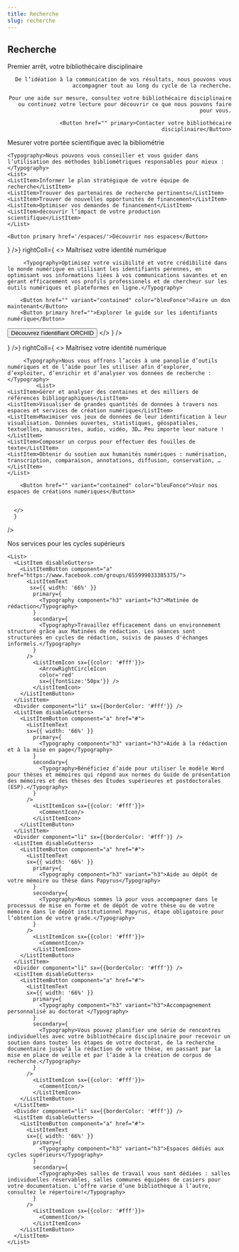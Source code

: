 ```yaml
---
title: Recherche
slug: recherche
---
```



<Section>

# Recherche

</Section>

<Section bg='vertFonce'>
  <HeroWithImage Image={Bibliothecaire} align="right">
    <Typography component="h2" variant="h2">Premier arrêt, votre bibliothécaire disciplinaire</Typography>

    De l’idéation à la communication de vos résultats, nous pouvons vous accompagner tout au long du cycle de la recherche.

    Pour une aide sur mesure, consultez votre bibliothécaire disciplinaire ou continuez votre lecture pour découvrir ce que nous pouvons faire pour vous.

    <Button href="" primary>Contacter votre bibliothécaire disciplinaire</Button>

  </HeroWithImage>
</Section>


<Section bg='rose300'>
<Carousel1
    title="La science ouverte et le libre accès, une culture institutionnelle"
    description="Nous sommes activement engagées dans le projet de la science ouverte, qui vise à démocratiser l’accès à la science et tout en favorisant la réutilisation des savoirs: libre accès, données ouvertes, logiciels ouverts, science citoyenne, etc. "
  >
    <Card1
      color="vertFonce"
      title="Qu'est-ce que le libre accès?"
      IconComponent={Laptop}
      moreText="Comprendre le concept"
      href="#"
    />
    <Card1
      color="vertFonce"
      title="Déposer sa thèse ou son mémoire dans Papyrus"
      IconComponent={DownloadSimple}
      moreText="Voir les étapes"
      href="#"
    />
    <Card1
      color="vertFonce"
      title="Déposer facilement son article en libre accès"
      IconComponent={DownloadSimple}
      moreText="Utiliser le formulaire rapide"
      href="#"
    />
    <Card1
      color="vertFonce"
      title="Comprendre la politique institutionnelle sur le libre accès"
      IconComponent={Plugs}
      moreText="En savoir plus"
      href="#"
    />
  </Carousel1>

</Section>

<Section bg='bleu600'>

  <HeroWithImage Image={PorteeScientifique} align="left">
    <Typography component='h2' variant='h2'>Mesurer votre portée scientifique avec la bibliométrie</Typography>
    
    <Typography>Nous pouvons vous conseiller et vous guider dans l’utilisation des méthodes bibliométriques responsables pour mieux :</Typography>
    <List> 
    <ListItem>Informer le plan stratégique de votre équipe de recherche</ListItem>
    <ListItem>Trouver des partenaires de recherche pertinents</ListItem>
    <ListItem>Trouver de nouvelles opportunités de financement</ListItem>
    <ListItem>Optimiser vos demandes de financement</ListItem>
    <ListItem>découvrir l’impact de votre production scientifique</ListItem>
    </List>

    <Button primary href='/espaces/'>Découvrir nos espaces</Button>

  </HeroWithImage>
</Section>


<Section>
  <HeroWithText 
    leftColl={<IconInSquare color='vertPale' icon={<UserFocus color="vertFonce" />} />}
    rightColl={
      <>
        <Typography component="h2" variant="h2">Maîtrisez votre identité numérique</Typography>
        
         <Typography>Optimisez votre visibilité et votre crédibilité dans le monde numérique en utilisant les identifiants pérennes, en optimisant vos informations liées à vos communications savantes et en gérant efficacement vos profils professionels et de chercheur sur les outils numériques et plateformes en ligne.</Typography>

        <Button href="" variant="contained" color="bleuFonce">Faire un don maintenant</Button>
        <Button primary href="">Explorer le guide sur les identifiants numérique</Button>
  <Button secondary href="">Découvrez l'identifiant ORCHID</Button>
      </>
      }
  />

</Section>

<Section>
<Carousel1
    title="Gestion des données de recherche"
    description="Les organismes subventionnaires l’exigent, vous devez porter une attention particulière au cycle de vie de données de recherche. Nous vous aidons à y voir plus clair, de l’élaboration d’un plan de gestion de données jusqu’au partage dans un dépôt fiable et reconnu. 
Nos services de gestion des données de recherche sont conçus pour vous aider à organiser, préserver et partager vos données de recherche de manière efficace et sécurisée. Nous offrons des conseils personnalisés et des outils adaptés pour garantir la conformité aux meilleures pratiques et remplir vos obligations."
  >
    <Card1
      title="Rédiger un plan de gestion de données"
      IconComponent={PencilSimple}
      moreText="Explorer le guide"
      href="#"
    />
    <Card1
      title="Partager et trouver des données dans un dépôt"
      IconComponent={MagnifyingGlass}
      moreText="Explorer le guide"
      href="#"
    />
    <Card1
      title="Normaliser et documenter les données avec des métadonnées"
      IconComponent={TextAlignJustify}
      moreText="Explorer le guide"
      href="#"
    />
  </Carousel1>
</Section>

<Section bg='bleu200'>
  <HeroWithText 
    leftColl={<IconInSquare color='#fff' icon={<CubeTransparent color="bleuPrincipal" />} />}
    rightColl={
      <>
        <Typography component="h2" variant="h2">Maîtrisez votre identité numérique</Typography>
        
         <Typography>Nous vous offrons l’accès à une panoplie d’outils numériques et de l’aide pour les utiliser afin d’explorer, d’exploiter, d’enrichir et d’analyser vos données de recherche :</Typography>
             <List> 
    <ListItem>Gérer et analyser des centaines et des milliers de références bibliographiques</ListItem>
    <ListItem>Visualiser de grandes quantités de données à travers nos espaces et services de création numérique</ListItem>
    <ListItem>Maximiser vos jeux de données de leur identification à leur visualisation. Données ouvertes, statistiques, géospatiales, textuelles, manuscrites, audio, vidéo, 3D… Peu importe leur nature !</ListItem>
    <ListItem>Composer un corpus pour effectuer des fouilles de texte</ListItem>
    <ListItem>Obtenir du soutien aux humanités numériques : numérisation, transcription, comparaison, annotations, diffusion, conservation, …</ListItem>
    </List>

        <Button href="" variant="contained" color="bleuFonce">Voir nos espaces de créations numériques</Button>

  
      </>
      }
  />

</Section>



<Section bg='vertFonce'>

<Typography component="h2" variant="display5">Nos services pour les cycles supérieurs </Typography>

    <List>
      <ListItem disableGutters>
        <ListItemButton component="a" href="https://www.facebook.com/groups/655999033385375/">
          <ListItemText 
           sx={{ width: '66%' }}
            primary={
              <Typography component="h3" variant="h3">Matinée de rédaction</Typography>
            }
            secondary={
              <Typography>Travaillez efficacement dans un environnement structuré grâce aux Matinées de rédaction. Les séances sont structurées en cycles de rédaction, suivis de pauses d'échanges informels.</Typography>
            }
          />
            <ListItemIcon sx={{color: '#fff'}}>
              <ArrowRightCircleIcon
              color='red'
              sx={{fontSize:'50px'}} />
            </ListItemIcon>
        </ListItemButton>
      </ListItem>
      <Divider component="li" sx={{borderColor: '#fff'}} />
      <ListItem disableGutters>
        <ListItemButton component="a" href="#">
          <ListItemText
          sx={{ width: '66%' }}
            primary={
              <Typography component="h3" variant="h3">Aide à la rédaction et à la mise en page</Typography>
            }
            secondary={
              <Typography>Bénéficiez d’aide pour utiliser le modèle Word pour thèses et mémoires qui répond aux normes du Guide de présentation des mémoires et des thèses des Études supérieures et postdoctorales (ESP).</Typography>
            }
          />
            <ListItemIcon sx={{color: '#fff'}}>
              <CommentIcon/>
            </ListItemIcon>
        </ListItemButton>
      </ListItem>
      <Divider component="li" sx={{borderColor: '#fff'}} />
      <ListItem disableGutters>
        <ListItemButton component="a" href="#">
          <ListItemText
          sx={{ width: '66%' }}
            primary={
              <Typography component="h3" variant="h3">Aide au dépôt de votre mémoire ou thèse dans Papyrus</Typography>
            }
            secondary={
              <Typography>Nous sommes là pour vous accompagner dans le processus de mise en forme et de dépôt de votre thèse ou de votre mémoire dans le dépôt institutionnel Papyrus, étape obligatoire pour l’obtention de votre grade.</Typography>
            }
          />
            <ListItemIcon sx={{color: '#fff'}}>
              <CommentIcon/>
            </ListItemIcon>
        </ListItemButton>
      </ListItem>
      <Divider component="li" sx={{borderColor: '#fff'}} />
      <ListItem disableGutters>
        <ListItemButton component="a" href="#">
          <ListItemText
          sx={{ width: '66%' }}
            primary={
              <Typography component="h3" variant="h3">Accompagnement personnalisé au doctorat </Typography>
            }
            secondary={
              <Typography>Vous pouvez planifier une série de rencontres individuelles avec votre bibliothécaire disciplinaire pour recevoir un soutien dans toutes les étapes de votre doctorat, de la recherche documentaire jusqu’à la rédaction de votre thèse, en passant par la mise en place de veille et par l’aide à la création de corpus de recherche.</Typography>
            }
          />
            <ListItemIcon sx={{color: '#fff'}}>
              <CommentIcon/>
            </ListItemIcon>
        </ListItemButton>
      </ListItem>
      <Divider component="li" sx={{borderColor: '#fff'}} />
      <ListItem disableGutters>
        <ListItemButton component="a" href="#">
          <ListItemText
          sx={{ width: '66%' }}
            primary={
              <Typography component="h3" variant="h3">Espaces dédiés aux cycles supérieurs</Typography>
            }
            secondary={
              <Typography>Des salles de travail vous sont dédiées : salles individuelles réservables, salles communes équipées de casiers pour votre documentation. L’offre varie d’une bibliothèque à l’autre, consultez le répertoire!</Typography>
            }
          />
            <ListItemIcon sx={{color: '#fff'}}>
              <CommentIcon/>
            </ListItemIcon>
        </ListItemButton>
      </ListItem>
    </List>

</Section>
